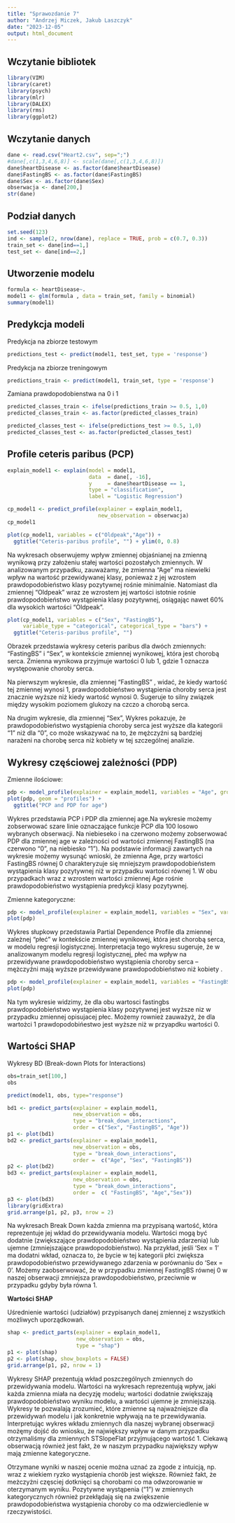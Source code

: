 ---
title: "Sprawozdanie 7"
author: "Andrzej Miczek, Jakub Laszczyk"
date: "2023-12-05"
output: html_document
---

## Wczytanie bibliotek

```{r echo=T, results='hide', warning=FALSE, message=FALSE}
library(VIM)
library(caret)
library(psych)
library(mlr)
library(DALEX)
library(rms)
library(ggplot2)
```

## Wczytanie danych

```{r}
dane <- read.csv("Heart2.csv", sep=";")
#dane[,c(1,3,4,6,8)] <- scale(dane[,c(1,3,4,6,8)])
dane$heartDisease <- as.factor(dane$heartDisease)
dane$FastingBS <- as.factor(dane$FastingBS)
dane$Sex <- as.factor(dane$Sex) 
obserwacja <- dane[200,]
str(dane)
```

## Podział danych

```{r}
set.seed(123)
ind <- sample(2, nrow(dane), replace = TRUE, prob = c(0.7, 0.3))
train_set <- dane[ind==1,]
test_set <- dane[ind==2,]
```

## Utworzenie modelu

```{r}
formula <- heartDisease~.
model1 <- glm(formula , data = train_set, family = binomial)
summary(model1)
```

## Predykcja modeli

Predykcja na zbiorze testowym

```{r}
predictions_test <- predict(model1, test_set, type = 'response')
```

Predykcja na zbiorze treningowym

```{r}
predictions_train <- predict(model1, train_set, type = 'response')
```

Zamiana prawdopodobienstwa na 0 i 1 
```{r}
predicted_classes_train <- ifelse(predictions_train >= 0.5, 1,0)
predicted_classes_train <- as.factor(predicted_classes_train)

predicted_classes_test <- ifelse(predictions_test >= 0.5, 1,0)
predicted_classes_test <- as.factor(predicted_classes_test)
```

## Profile ceteris paribus (PCP)
```{r, warning=FALSE}

explain_model1 <- explain(model = model1, 
                          data  = dane[, -16],
                          y     = dane$heartDisease == 1,
                          type = "classification",
                          label = "Logistic Regression")

cp_model1 <- predict_profile(explainer = explain_model1, 
                             new_observation = obserwacja)
cp_model1
```

```{r}
plot(cp_model1, variables = c("Oldpeak","Age")) +
  ggtitle("Ceteris-paribus profile", "") + ylim(0, 0.8)
```

Na wykresach obserwujemy wpływ zmiennej objaśnianej na zmienną wynikową przy założeniu stałej wartości pozostałych zmiennych. W analizowanym przypadku, zauważamy, że zmienna "Age" ma niewielki wpływ na wartość przewidywanej klasy, ponieważ z jej wzrostem prawdopodobieństwo klasy pozytywnej rośnie minimalnie. Natomiast dla zmiennej "Oldpeak" wraz ze wzrostem jej wartości istotnie rośnie prawdopodobieństwo wystąpienia klasy pozytywnej, osiągając nawet 60% dla wysokich wartości "Oldpeak".

```{r}
plot(cp_model1, variables = c("Sex", "FastingBS"), 
     variable_type = "categorical", categorical_type = "bars") +
  ggtitle("Ceteris-paribus profile", "") 
```

Obrazek przedstawia wykresy ceteris paribus dla dwóch zmiennych: "FastingBS" i "Sex", w kontekście zmiennej wynikowej, która jest chorobą serca. Zmienna wynikowa przyjmuje wartości 0 lub 1, gdzie 1 oznacza występowanie choroby serca.

Na pierwszym wykresie, dla zmiennej "FastingBS" , widać, że kiedy wartość tej zmiennej wynosi 1, prawdopodobieństwo wystąpienia choroby serca jest znacznie wyższe niż kiedy wartość wynosi 0. Sugeruje to silny związek między wysokim poziomem glukozy na czczo a chorobą serca.

Na drugim wykresie, dla zmiennej "Sex", Wykres pokazuje, że prawdopodobieństwo wystąpienia choroby serca jest wyższe dla kategorii "1" niż dla "0", co może wskazywać na to, że mężczyźni są bardziej narażeni na chorobę serca niż kobiety w tej szczególnej analizie.

## Wykresy częściowej zależności (PDP)

Zmienne ilościowe:

```{r}
pdp <- model_profile(explainer = explain_model1, variables = "Age", groups="FastingBS")
plot(pdp, geom = "profiles") + 
  ggtitle("PCP and PDP for age")
```

Wykres przedstawia PCP i PDP dla zmiennej age.Na wykresie możemy zobserwować szare linie oznaczające funkcje PCP dla 100 losowo wybranych obserwacji. Na niebieseko i na czerwono możemy zobserwować PDP dla zmiennej age w zależności od wartości zmiennej FastingBS (na czerwono "0", na niebiesko "1"). Na podstawie informacji zawartych na wykresie możemy wysunąć wnioski, że zmienna Age, przy wartości FastingBS równej 0 charakteryzuje się  mniejszym prawdopodobieństem wystąpienia klasy pozytywnej niż w przypadku wartości równej 1. W obu przypadkach wraz z wzrostem wartości zmiennej Age rośnie prawdopodobieństwo wystąpienia predykcji klasy pozytywnej.

Zmienne kategoryczne:

```{r}
pdp <- model_profile(explainer = explain_model1, variables = "Sex", variable_type = "categorical")
plot(pdp)
```

Wykres słupkowy przedstawia Partial Dependence Profile dla zmiennej zależnej "płeć" w kontekście zmiennej wynikowej, która jest chorobą serca, w modelu regresji logistycznej.
Interpretacja tego wykresu sugeruje, że w analizowanym modelu regresji logistycznej, płeć ma wpływ na przewidywane prawdopodobieństwo wystąpienia choroby serca – mężczyźni mają wyższe przewidywane prawdopodobieństwo niż kobiety . 

```{r}
pdp <- model_profile(explainer = explain_model1, variables = "FastingBS", variable_type = "categorical")
plot(pdp)

```

Na tym wykresie widzimy, że dla obu wartosci fastingbs prawdopodobieństwo wystąpienia klasy pozytywnej jest wyższe niz w przypadku zmiennej opisujacej płec. Możemy rownież zauważyż, że dla wartożci 1 prawdopodobińestwo jest wyższe niż w przyapdku wartości 0.

## Wartości SHAP

Wykresy BD (Break-down Plots for Interactions)

```{r, warning=FALSE}
obs=train_set[100,]
obs

predict(model1, obs, type="response")

bd1 <- predict_parts(explainer = explain_model1,
                     new_observation = obs,
                     type = "break_down_interactions", 
                     order = c("Sex", "FastingBS", "Age"))
p1 <- plot(bd1)
bd2 <- predict_parts(explainer = explain_model1,
                     new_observation = obs,
                     type = "break_down_interactions", 
                     order =  c("Age", "Sex", "FastingBS"))
p2 <- plot(bd2)
bd3 <- predict_parts(explainer = explain_model1,
                     new_observation = obs,
                     type = "break_down_interactions", 
                     order =  c( "FastingBS", "Age","Sex"))
p3 <- plot(bd3)
library(gridExtra)
grid.arrange(p1, p2, p3, nrow = 2)
```

Na wykresach Break Down każda zmienna ma przypisaną wartość, która reprezentuje jej wkład do przewidywania modelu. Wartości mogą być dodatnie (zwiększające prawdopodobieństwo wystąpienia zdarzenia) lub ujemne (zmniejszające prawdopodobieństwo). Na przykład, jeśli 'Sex = 1' ma dodatni wkład, oznacza to, że bycie w tej kategorii płci zwiększa prawdopodobieństwo przewidywanego zdarzenia w porównaniu do 'Sex = 0'. Możemy zaobserwować, że w przypadku zmiennej FastingBS równej 0 w naszej obserwacji zmniejsza prawdopodobieństwo, przeciwnie w przypadku gdyby była równa 1.

**Wartości SHAP**

Uśrednienie wartości (udziałów) przypisanych danej zmiennej z wszystkich możliwych uporządkowań.

```{r}
shap <- predict_parts(explainer = explain_model1, 
                      new_observation = obs, 
                      type = "shap")
p1 <- plot(shap)
p2 <- plot(shap, show_boxplots = FALSE) 
grid.arrange(p1, p2, nrow = 1)

```

Wykresy SHAP prezentują wkład poszczególnych zmiennych do przewidywania modelu. Wartości na wykresach reprezentują wpływ, jaki każda zmienna miała na decyzję modelu; wartości dodatnie zwiększają prawdopodobieństwo wyniku modelu, a wartości ujemne je zmniejszają. Wykresy te pozwalają zrozumieć, które zmienne są najważniejsze dla przewidywań modelu i jak konkretnie wpływają na te przewidywania. 
Interpretując wykres wkładu zmiennych dla naszej wybranej obserwacji możęmy dojść do wniosku, że największy wpływ w danym przypadku otrzymaliśmy dla zmiennych STSlopeFlat przyjmującego wartość 1. Ciekawą obserwacją również jest fakt, że w naszym przypadku największy wpływ  mają zmienne kategoryczne.

Otrzymane wyniki w naszej ocenie można uznać za zgode z intuicją, np. wraz z wiekiem ryzko wystąpienia chorób jest większe. Również fakt, że meżczyżni częsciej dotknięci są chorobami co ma odwzorowanie w oterzymanym wyniku. Pozytywne wystąpenia ("1") w zmiennych kategorycznych również przekłądają się na zwiększenie prawdopodobieństwa wystąpienia choroby co ma odzwierciedlenie w rzeczywistości.